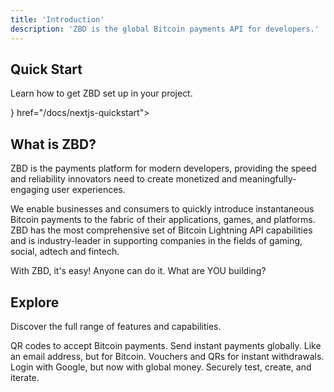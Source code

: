 ```yaml
---
title: 'Introduction'
description: 'ZBD is the global Bitcoin payments API for developers.'
---
```


## Quick Start

Learn how to get ZBD set up in your project.

<CardGroup cols={2}>
  <Card title="Node.js Quick Start" icon="node-js" color="#3C873A" href="/docs/nodejs-quickstart"></Card>
  <Card title="Rust Quick Start" icon="rust" color="#AA2704" href="/docs/rust-quickstart"></Card>
  <Card title="Next.js Playground Starter" icon={<svg class="h-6 w-6" height="1024pt" viewBox=".5 -.2 1023 1024.1" width="1024pt" xmlns="http://www.w3.org/2000/svg"><path d="m478.5.6c-2.2.2-9.2.9-15.5 1.4-145.3 13.1-281.4 91.5-367.6 212-48 67-78.7 143-90.3 223.5-4.1 28.1-4.6 36.4-4.6 74.5s.5 46.4 4.6 74.5c27.8 192.1 164.5 353.5 349.9 413.3 33.2 10.7 68.2 18 108 22.4 15.5 1.7 82.5 1.7 98 0 68.7-7.6 126.9-24.6 184.3-53.9 8.8-4.5 10.5-5.7 9.3-6.7-.8-.6-38.3-50.9-83.3-111.7l-81.8-110.5-102.5-151.7c-56.4-83.4-102.8-151.6-103.2-151.6-.4-.1-.8 67.3-1 149.6-.3 144.1-.4 149.9-2.2 153.3-2.6 4.9-4.6 6.9-8.8 9.1-3.2 1.6-6 1.9-21.1 1.9h-17.3l-4.6-2.9c-3-1.9-5.2-4.4-6.7-7.3l-2.1-4.5.2-200.5.3-200.6 3.1-3.9c1.6-2.1 5-4.8 7.4-6.1 4.1-2 5.7-2.2 23-2.2 20.4 0 23.8.8 29.1 6.6 1.5 1.6 57 85.2 123.4 185.9s157.2 238.2 201.8 305.7l81 122.7 4.1-2.7c36.3-23.6 74.7-57.2 105.1-92.2 64.7-74.3 106.4-164.9 120.4-261.5 4.1-28.1 4.6-36.4 4.6-74.5s-.5-46.4-4.6-74.5c-27.8-192.1-164.5-353.5-349.9-413.3-32.7-10.6-67.5-17.9-106.5-22.3-9.6-1-75.7-2.1-84-1.3zm209.4 309.4c4.8 2.4 8.7 7 10.1 11.8.8 2.6 1 58.2.8 183.5l-.3 179.8-31.7-48.6-31.8-48.6v-130.7c0-84.5.4-132 1-134.3 1.6-5.6 5.1-10 9.9-12.6 4.1-2.1 5.6-2.3 21.3-2.3 14.8 0 17.4.2 20.7 2z"></path><path d="m784.3 945.1c-3.5 2.2-4.6 3.7-1.5 2 2.2-1.3 5.8-4 5.2-4.1-.3 0-2 1-3.7 2.1zm-6.9 4.5c-1.8 1.4-1.8 1.5.4.4 1.2-.6 2.2-1.3 2.2-1.5 0-.8-.5-.6-2.6 1.1zm-5 3c-1.8 1.4-1.8 1.5.4.4 1.2-.6 2.2-1.3 2.2-1.5 0-.8-.5-.6-2.6 1.1zm-5 3c-1.8 1.4-1.8 1.5.4.4 1.2-.6 2.2-1.3 2.2-1.5 0-.8-.5-.6-2.6 1.1zm-7.6 4c-3.8 2-3.6 2.8.2.9 1.7-.9 3-1.8 3-2 0-.7-.1-.6-3.2 1.1z"></path></svg>} href="/docs/nextjs-quickstart"></Card>
  <Card title="HTTP REST Quick Start" icon="code" color="#9563FF" href="/docs/http-quickstart"></Card>
  <Card title="Nostr Relay Setup" icon="bitcoin" color="#FF9900" href="/knowledge-base/guides/nostr-relay"></Card>
  <Card title="Lightning Address Payouts" icon="bolt-lightning" color="#FCC01E" href="/knowledge-base/payouts/lightning-address"></Card>
  <Card title="Add Bitcoin Rewards to your Game" icon="gamepad" color="#32d615" href="/knowledge-base/guides/game-with-bitcoin-rewards"></Card>
  <Card title="Download ZBD" icon="download" color="#00ADD8" href="/docs/zbd-app/download"></Card>
</CardGroup>

## What is ZBD?

ZBD is the payments platform for modern developers, providing the speed and reliability innovators need to create monetized and meaningfully-engaging user experiences.

We enable businesses and consumers to quickly introduce instantaneous Bitcoin payments to the fabric of their applications, games, and platforms. ZBD has the most comprehensive set of Bitcoin Lightning API capabilities and is industry-leader in supporting companies in the fields of gaming, social, adtech and fintech.

With ZBD, it's easy! Anyone can do it. What are YOU building?

## Explore

Discover the full range of features and capabilities.

<CardGroup cols={3}>
  <Card title="Charges" icon="arrows-down-to-line" color="#000" href="/knowledge-base/payins/charges">
    QR codes to accept Bitcoin payments.
  </Card>
  <Card title="Payments" icon="arrows-up-to-line" color="#000" href="/knowledge-base/payouts/lightning-charges">
    Send instant payments globally.
  </Card>
  <Card title="Lightning Address" icon="at" color="#000"  href="/knowledge-base/payouts/lightning-address">
    Like an email address, but for Bitcoin.
  </Card>
  <Card title="Withdrawal Requests" icon="qrcode" color="#000"  href="/knowledge-base/payouts/withdrawal-requests">
    Vouchers and QRs for instant withdrawals.
  </Card>
  <Card title="ZBD Login" icon="user-shield" color="#000"  href="/docs/zbd-login">
    Login with Google, but now with global money.
  </Card>
  <Card title="Sandbox APIs" icon="vial-circle-check" color="#000"  href="/docs/dashboard/projects/sandbox">
    Securely test, create, and iterate.
  </Card>
</CardGroup>

